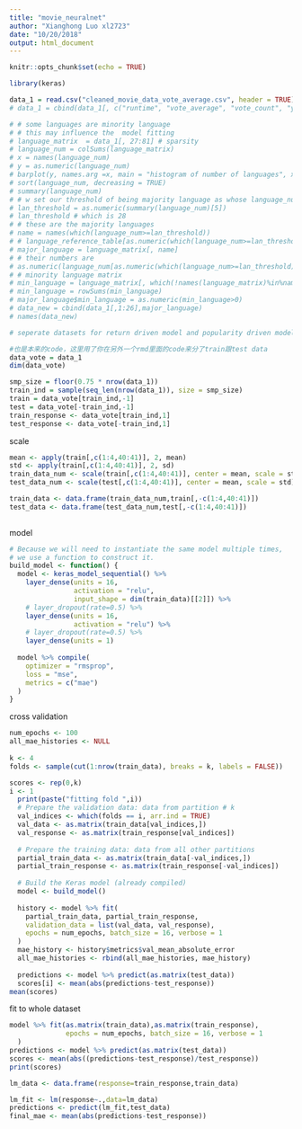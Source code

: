 ```yaml
---
title: "movie_neuralnet"
author: "Xianghong Luo xl2723"
date: "10/20/2018"
output: html_document
---
```


```r
knitr::opts_chunk$set(echo = TRUE)
```


```r
library(keras)

data_1 = read.csv("cleaned_movie_data_vote_average.csv", header = TRUE)
# data_1 = cbind(data_1[, c("runtime", "vote_average", "vote_count", "year", "month",  "return_rate", "popularity")], data_1[, 19:92])

# # some languages are minority language
# # this may influence the  model fitting
# language_matrix  = data_1[, 27:81] # sparsity
# language_num = colSums(language_matrix)
# x = names(language_num)
# y = as.numeric(language_num)
# barplot(y, names.arg =x, main = "histogram of number of languages", xlab = "languages", ylab = "frequncy of languages in movies", ylim = c(0, 3000) ) 
# sort(language_num, decreasing = TRUE)
# summary(language_num)
# # w set our threshold of being majority language as whose language_num greater than or equal to 3rd quantile of language_num.
# lan_threshold = as.numeric(summary(language_num)[5])
# lan_threshold # which is 28
# # these are the majority languages
# name = names(which(language_num>=lan_threshold))
# # language_reference_table[as.numeric(which(language_num>=lan_threshold)), 2]
# major_language = language_matrix[, name]
# # their numbers are
# as.numeric(language_num[as.numeric(which(language_num>=lan_threshold))])
# # minority language matrix
# min_language = language_matrix[, which(!names(language_matrix)%in%name)]
# min_language = rowSums(min_language)
# major_language$min_language = as.numeric(min_language>0)
# data_new = cbind(data_1[,1:26],major_language)
# names(data_new)

```

```r

# seperate datasets for return driven model and popularity driven model

#也是本来的code，这里用了你在另外一个rmd里面的code来分了train跟test data
data_vote = data_1
dim(data_vote)

smp_size = floor(0.75 * nrow(data_1))
train_ind = sample(seq_len(nrow(data_1)), size = smp_size)
train = data_vote[train_ind,-1]
test = data_vote[-train_ind,-1]
train_response <- data_vote[train_ind,1]
test_response <- data_vote[-train_ind,1]

```

scale
```r
mean <- apply(train[,c(1:4,40:41)], 2, mean)
std <- apply(train[,c(1:4,40:41)], 2, sd)
train_data_num <- scale(train[,c(1:4,40:41)], center = mean, scale = std)
test_data_num <- scale(test[,c(1:4,40:41)], center = mean, scale = std)

train_data <- data.frame(train_data_num,train[,-c(1:4,40:41)]) 
test_data <- data.frame(test_data_num,test[,-c(1:4,40:41)])
  
```

model
```r
# Because we will need to instantiate the same model multiple times,
# we use a function to construct it.
build_model <- function() {
  model <- keras_model_sequential() %>% 
    layer_dense(units = 16,
                activation = "relu", 
                input_shape = dim(train_data)[[2]]) %>% 
    # layer_dropout(rate=0.5) %>% 
    layer_dense(units = 16, 
                activation = "relu") %>% 
    # layer_dropout(rate=0.5) %>% 
    layer_dense(units = 1) 
    
  model %>% compile(
    optimizer = "rmsprop", 
    loss = "mse", 
    metrics = c("mae")
  )
}
```

cross validation
```r
num_epochs <- 100
all_mae_histories <- NULL
  
k <- 4
folds <- sample(cut(1:nrow(train_data), breaks = k, labels = FALSE))

scores <- rep(0,k)
i <- 1
  print(paste("fitting fold ",i))
  # Prepare the validation data: data from partition # k
  val_indices <- which(folds == i, arr.ind = TRUE)
  val_data <- as.matrix(train_data[val_indices,])
  val_response <- as.matrix(train_response[val_indices])
  
  # Prepare the training data: data from all other partitions
  partial_train_data <- as.matrix(train_data[-val_indices,])
  partial_train_response <- as.matrix(train_response[-val_indices])
  
  # Build the Keras model (already compiled)
  model <- build_model()
  
  history <- model %>% fit(
    partial_train_data, partial_train_response,
    validation_data = list(val_data, val_response),
    epochs = num_epochs, batch_size = 16, verbose = 1
  )
  mae_history <- history$metrics$val_mean_absolute_error
  all_mae_histories <- rbind(all_mae_histories, mae_history)
  
  predictions <- model %>% predict(as.matrix(test_data))
  scores[i] <- mean(abs(predictions-test_response))
mean(scores)

```

fit to whole dataset
```r

model %>% fit(as.matrix(train_data),as.matrix(train_response),
              epochs = num_epochs, batch_size = 16, verbose = 1
  )
predictions <- model %>% predict(as.matrix(test_data))
scores <- mean(abs((predictions-test_response)/test_response))
print(scores)

```

```r

lm_data <- data.frame(response=train_response,train_data)

lm_fit <- lm(response~.,data=lm_data)
predictions <- predict(lm_fit,test_data)
final_mae <- mean(abs(predictions-test_response))

```